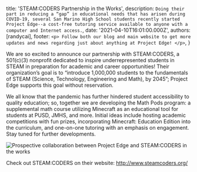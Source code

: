 
  title: 'STEAM:CODERS Partnership in the Works',
  description: `Doing their part in reducing a “gap” in educational needs that has arisen during COVID-19, several San Marino High School students recently started Project Edge--a cost-free tutoring service available to anyone with a computer and Internet access.`,
  date: '2021-04-10T16:01:00.000Z',
  authors: [randycai],
  footer: `
    <p>
      Follow both our blog and main website to get more updates and news regarding just about anything at Project Edge!
    </p>
  `,
}

We are so excited to announce our partnership with STEAM:CODERS, a 501(c)(3) nonprofit dedicated to inspire underrepresented students in STEAM in preparation for academic and career opportunities! Their organization’s goal is to “introduce 1,000,000 students to the fundamentals of STEAM (Science, Technology, Engineering and Math), by 2045”; Project Edge supports this goal without reservation. 

<!--more-->

We all know that the pandemic has further hindered student accessibility to quality education; so, together we are developing the Math Pods program: a supplemental math course utilizing Minecraft as an educational tool for students at PUSD, JMHS, and more. Initial ideas include hosting academic competitions with fun prizes, incorporating Minecraft: Education Edition into the curriculum, and one-on-one tutoring with an emphasis on engagement. Stay tuned for further developments. 

<img src={steamcoders} alt="Prospective collaboration between Project Edge and STEAM:CODERS in the works" />

Check out STEAM:CODERS on their website: http://www.steamcoders.org/